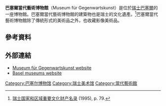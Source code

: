 '''巴塞爾當代藝術博物館'''（Museum für Gegenwartskunst）是位於[[瑞士|瑞士]][[巴塞爾|巴塞爾]]的一座博物館。巴塞爾當代藝術博物館的建築物也是瑞士的文化遺產。<ref>[[瑞士国家和区域重要文化财产名录|瑞士国家和区域重要文化财产名录]] (1995), p. 79.</ref>巴塞爾當代藝術博物館除了傳統形式的美術品之外，也收藏影像美術品。

==參考資料==
{{reflist}}

==外部連結==
*[https://web.archive.org/web/20151011163756/http://www.kunstmuseumbasel.ch/en/museum-fuer-gegenwartskunst Museum für Gegenwartskunst website]
*[http://www.museenbasel.ch/en/institution/index.php?id=82 Basel museums website] {{Wayback|url=http://www.museenbasel.ch/en/institution/index.php?id=82 |date=20170715091652 }}
{{coord|47|33|26|N|7|35|27|E|display=title|region:CH-BS_type:landmark}}

[[Category:巴塞尔博物馆|Category:巴塞尔博物馆]]
[[Category:瑞士美术馆|Category:瑞士美术馆]]
[[Category:當代藝術館|Category:當代藝術館]]